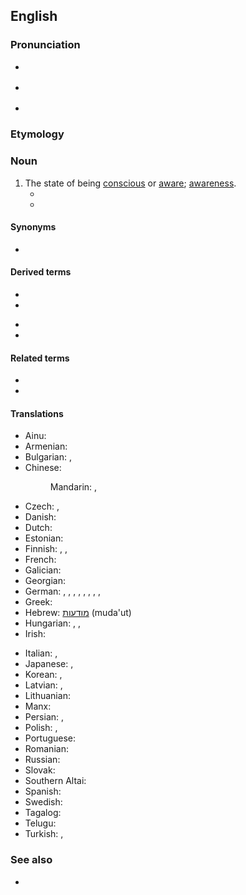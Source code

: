 ==English==

===Pronunciation===
* {{a|GA}} {{IPA|/ˈkɑnʃəsnəs/|lang=en}}
* {{a|RP}} {{IPA|/ˈkɒnʃəsnəs/|lang=en}}
* {{audio|en-us-consciousness.ogg|Audio (US)|lang=en}}

===Etymology===
{{suffix|conscious|ness|lang=en}}

===Noun===
{{wikipedia}}
{{en-noun|~|es}}

# The state of being [[conscious]] or [[aware]]; [[awareness]].
#* {{quote-book|year=1898|author={{w|Winston Churchill (novelist)|Winston Churchill}}
|title={{w|The Celebrity}}|chapter=5
|passage=Although the Celebrity was almost impervious to sarcasm, he was now beginning to exhibit visible signs of uneasiness, the '''consciousness''' dawning upon him that his eccentricity was not receiving the ovation it merited.}}
#* {{quote-magazine|date=2013-08-03|volume=408|issue=8847|magazine={{w|The Economist}}
|title=[http://www.economist.com/news/science-and-technology/21582495-computers-will-help-people-understand-brains-better-and-understanding-brains The machine of a new soul]
|passage=Yet this is the level of organisation that does the actual thinking—and is, presumably, the seat of '''consciousness'''.}}

====Synonyms====
* {{l|en|witfulness}}

====Derived terms====
{{der-top}}
* {{l|en|cyberconsciousness}}
* {{l|en|hyperconsciousness}}
{{der-mid}}
* {{l|en|raise someone's consciousness}}
* {{l|en|teleconsciousness}}
{{der-bottom}}

====Related terms====
* {{l|en|conscious}}
* {{l|en|conscience}}

====Translations====
{{trans-top|awareness}}
* Ainu: {{t|ain|エコンラム|tr=ekonramu}}
* Armenian: {{t+|hy|գիտակցություն|sc=Armn}}
* Bulgarian: {{t+|bg|съзнание|n}}, {{t+|bg|съзнателност|f}}
* Chinese:
*: Mandarin: {{t+|cmn|意識|sc=Hani}}, {{t+|cmn|意识|tr=yìshí|sc=Hani}}
* Czech: {{t+|cs|vědomí|n}}, {{t|cs|uvědomění|n}}
* Danish: {{t|da|bevidsthed}}
* Dutch: {{t+|nl|bewustzijn|n}}
* Estonian: {{t|et|teadvus}}
* Finnish: {{t+|fi|tajunta}}, {{t+|fi|tietoisuus}}, {{t+|fi|taju}}
* French: {{t+|fr|conscience|f}}
* Galician: {{t+|gl|consciencia|f}}
* Georgian: {{t|ka|ცნობიერება|sc=Geor}}
* German: {{t+|de|Bewusstsein|n}}, {{t+|de|Verständnis|n}}, {{t|de|Gewahrsein|n}}, {{t|de|Gewahrwerden|n}}, {{t+|de|Erkenntnis|f}}, {{t|de|Bewusstheit|f}}, {{t+|de|Besinnung|f}}, {{t+|de|Wahrnehmung|f}}, {{t+|de|Gefühl|n}}
* Greek: {{t+|el|συνείδηση|f}}
* Hebrew: [[מודעות]] (muda'ut) {{g|f}}
* Hungarian: {{t+|hu|tudatosság}}, {{t+|hu|tudat}}, {{t+|hu|eszmélet}}
* Irish: {{t|ga|comhfhios|m}}
{{trans-mid}}
* Italian: {{t+|it|conoscenza|f}}, {{t+|it|coscienza|f}}
* Japanese: {{t+|ja|意識|tr=いしき, ishiki}}, {{t|ja|人心地|tr=ひとごこち, hitogokochi}}
* Korean: {{t+|ko|의식}}, {{t+|ko|자각}}
* Latvian: {{t|lv|samaņa|f}}, {{t|lv|apziņa|f}}
* Lithuanian: {{t+|lt|sąmonė|f}}
* Manx: {{t|gv|co-yssaght|f}}
* Persian: {{t+|fa|خودآگاهی|tr=xodâgâhi|sc=fa-Arab}}, {{t+|fa|آگاهی|tr=âgâhi|sc=fa-Arab}}
* Polish: {{t+|pl|przytomność|f}}, {{t+|pl|świadomość|f}}
* Portuguese: {{t+|pt|consciência|f}}
* Romanian: {{t+|ro|conștiință|f}}
* Russian: {{t+|ru|созна́ние|n}}
* Slovak: {{t|sk|vedomie|n}}
* Southern Altai: {{t|alt|санаа|tr=sanaa|sc=Cyrl}}
* Spanish: {{t+|es|conciencia}}
* Swedish: {{t+|sv|medvetande|n}}
* Tagalog: {{t|tl|malay}}
* Telugu: {{t+|te|చేతనము}}
* Turkish: {{t+|tr|bilinç}}, {{t+|tr|şuur}}
{{trans-bottom}}

===See also===
* {{l|en|being-for-itself}}
